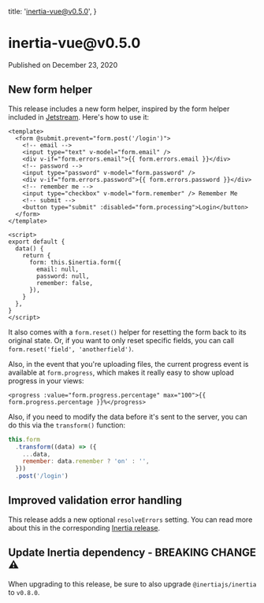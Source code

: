 
  title: 'inertia-vue@v0.5.0',
}

<h1>inertia-vue@v0.5.0</h1>

<div className="-mt-8 mb-12 text-base font-medium text-gray-600">Published on December 23, 2020</div>

## New form helper

This release includes a new form helper, inspired by the form helper included in [Jetstream](https://jetstream.laravel.com). Here's how to use it:

```twig
<template>
  <form @submit.prevent="form.post('/login')">
    <!-- email -->
    <input type="text" v-model="form.email" />
    <div v-if="form.errors.email">{{ form.errors.email }}</div>
    <!-- password -->
    <input type="password" v-model="form.password" />
    <div v-if="form.errors.password">{{ form.errors.password }}</div>
    <!-- remember me -->
    <input type="checkbox" v-model="form.remember" /> Remember Me
    <!-- submit -->
    <button type="submit" :disabled="form.processing">Login</button>
  </form>
</template>

<script>
export default {
  data() {
    return {
      form: this.$inertia.form({
        email: null,
        password: null,
        remember: false,
      }),
    }
  },
}
</script>
```

It also comes with a `form.reset()` helper for resetting the form back to its original state. Or, if you want to only reset specific fields, you can call `form.reset('field', 'anotherfield')`.

Also, in the event that you're uploading files, the current progress event is available at `form.progress`, which makes it really easy to show upload progress in your views:

```twig
<progress :value="form.progress.percentage" max="100">{{ form.progress.percentage }}%</progress>
```

Also, if you need to modify the data before it's sent to the server, you can do this via the `transform()` function:

```js
this.form
  .transform((data) => ({
    ...data,
    remember: data.remember ? 'on' : '',
  }))
  .post('/login')
```

## Improved validation error handling

This release adds a new optional `resolveErrors` setting. You can read more about this in the corresponding [Inertia release](/releases/inertia-0.8.0).

## Update Inertia dependency - BREAKING CHANGE ⚠️

When upgrading to this release, be sure to also upgrade `@inertiajs/inertia` to `v0.8.0`.
